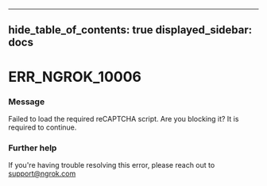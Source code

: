 

---
hide_table_of_contents: true
displayed_sidebar: docs
---


# ERR_NGROK_10006

### Message
Failed to load the required reCAPTCHA script. Are you blocking it? It is required to continue.

<ErrorDetails />



### Further help
If you're having trouble resolving this error, please reach out to [support@ngrok.com](mailto:support@ngrok.com?subject=Help%20with%20ERR_NGROK_10006)

